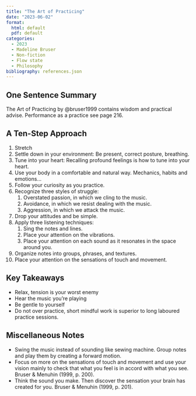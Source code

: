 ```yaml
---
title: "The Art of Practicing"
date: "2023-06-02"
format: 
  html: default
  pdf: default
categories:
  - 2023
  - Madeline Bruser
  - Non-fiction
  - Flow state
  - Philosophy
bibliography: references.json
---
```


## One Sentence Summary

The Art of Practicing by @bruser1999 contains wisdom and practical advise. Performance as a practice see page 216.

## A Ten-Step Approach

1.  Stretch
2.  Settle down in your environment: Be present, correct posture, breathing.
3.  Tune into your heart: Recalling profound feelings is how to tune into your heart.
4.  Use your body in a comfortable and natural way. Mechanics, habits and emotions...
5.  Follow your curiosity as you practice.
6.  Recognize three styles of struggle:
    1.  Overstated passion, in which we cling to the music.
    2.  Avoidance, in which we resist dealing with the music.
    3.  Aggression, in which we attack the music.
7.  Drop your attitudes and be simple.
8.  Apply three listening techniques:
    1.  Sing the notes and lines.
    2.  Place your attention on the vibrations.
    3.  Place your attention on each sound as it resonates in the space around you.
9.  Organize notes into groups, phrases, and textures.
10. Place your attention on the sensations of touch and movement.

## Key Takeaways

-   Relax, tension is your worst enemy
-   Hear the music you're playing
-   Be gentle to yourself
-   Do not over practice, short mindful work is superior to long laboured practice sessions.

## Miscellaneous Notes

-   Swing the music instead of sounding like sewing machine. Group notes and play them by creating a forward motion.
-   Focus on more on the sensations of touch and movement and use your vision mainly to check that what you feel is in accord with what you see. Bruser & Menuhin (1999, p. 200).
-   Think the sound you make. Then discover the sensation your brain has created for you. Bruser & Menuhin (1999, p. 201).
